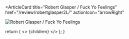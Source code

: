 <ArticleCard
  title="Robert Glasper / Fuck Yo Feelings"
  href="/review/robertglasper2L/"
  actionIcon="arrowRight"
>

![Robert Glasper / Fuck Yo Feelings](../../images/cd/robertglasper2L.jpg)

</ArticleCard>

  return (
    <>
      {children}
    </>
  );
}